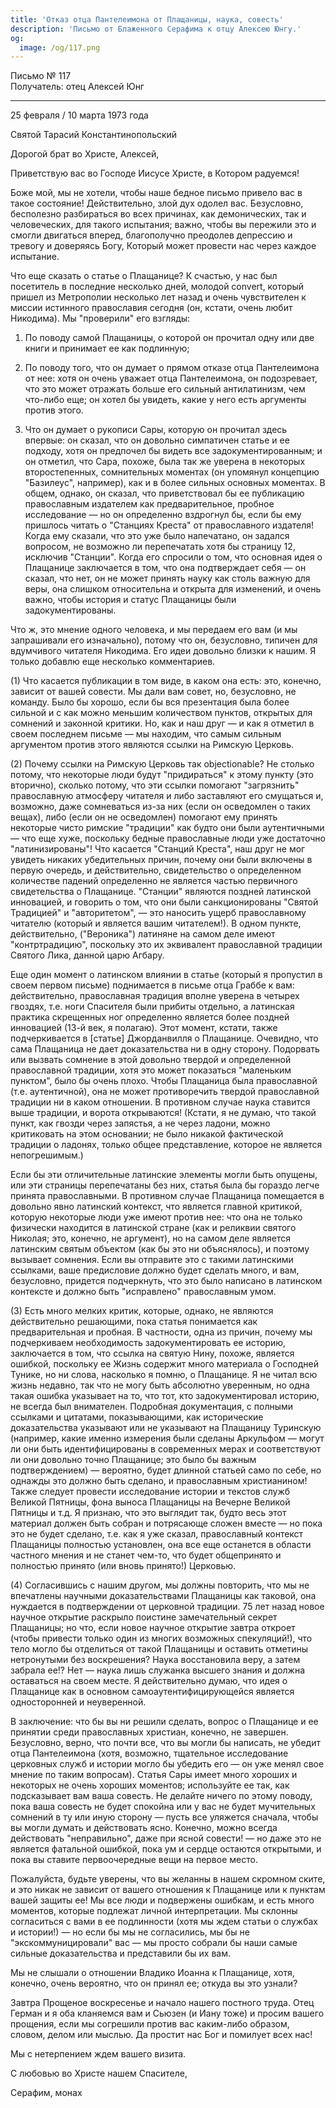 ```yaml
---
title: 'Отказ отца Пантелеимона от Плащаницы, наука, совесть'
description: 'Письмо от Блаженного Серафима к отцу Алексею Юнгу.'
og:
  image: /og/117.png
---
```


<div style={{textAlign:'right', fontFamily:'monospace'}}>Письмо № 117</div>
<div style={{textAlign:'left', fontFamily:'monospace'}}>Получатель: отец Алексей Юнг</div>

---

25 февраля / 10 марта 1973 года

Святой Тарасий Константинопольский

Дорогой брат во Христе, Алексей,

Приветствую вас во Господе Иисусе Христе, в Котором радуемся!

Боже мой, мы не хотели, чтобы наше бедное письмо привело вас в такое состояние! Действительно, злой дух одолел вас. Безусловно, бесполезно разбираться во всех причинах, как демонических, так и человеческих, для такого испытания; важно, чтобы вы пережили это и смогли двигаться вперед, благополучно преодолев депрессию и тревогу и доверяясь Богу, Который может провести нас через каждое испытание.

Что еще сказать о статье о Плащанице? К счастью, у нас был посетитель в последние несколько дней, молодой convert, который пришел из Метрополии несколько лет назад и очень чувствителен к миссии истинного православия сегодня (он, кстати, очень любит Никодима). Мы "проверили" его взгляды:

1. По поводу самой Плащаницы, о которой он прочитал одну или две книги и принимает ее как подлинную;

2. По поводу того, что он думает о прямом отказе отца Пантелеимона от нее: хотя он очень уважает отца Пантелеимона, он подозревает, что это может отражать больше его сильный антилатинизм, чем что-либо еще; он хотел бы увидеть, какие у него есть аргументы против этого.

3. Что он думает о рукописи Сары, которую он прочитал здесь впервые: он сказал, что он довольно симпатичен статье и ее подходу, хотя он предпочел бы видеть все задокументированным; и он отметил, что Сара, похоже, была так же уверена в некоторых второстепенных, сомнительных моментах (он упомянул концепцию "Базилеус", например), как и в более сильных основных моментах. В общем, однако, он сказал, что приветствовал бы ее публикацию православным издателем как предварительное, пробное исследование — но он определенно вздрогнул бы, если бы ему пришлось читать о "Станциях Креста" от православного издателя! Когда ему сказали, что это уже было напечатано, он задался вопросом, не возможно ли перепечатать хотя бы страницу 12, исключив "Станции". Когда его спросили о том, что основная идея о Плащанице заключается в том, что она подтверждает себя — он сказал, что нет, он не может принять науку как столь важную для веры, она слишком относительна и открыта для изменений, и очень важно, чтобы история и статус Плащаницы были задокументированы.

Что ж, это мнение одного человека, и мы передаем его вам (и мы запрашивали его изначально), потому что он, безусловно, типичен для вдумчивого читателя Никодима. Его идеи довольно близки к нашим. Я только добавлю еще несколько комментариев.

(1) Что касается публикации в том виде, в каком она есть: это, конечно, зависит от вашей совести. Мы дали вам совет, но, безусловно, не команду. Было бы хорошо, если бы вся презентация была более сильной и с как можно меньшим количеством пунктов, открытых для сомнений и законной критики. Но, как и наш друг — и как я отметил в своем последнем письме — мы находим, что самым сильным аргументом против этого являются ссылки на Римскую Церковь.

(2) Почему ссылки на Римскую Церковь так objectionable? Не столько потому, что некоторые люди будут "придираться" к этому пункту (это вторично), сколько потому, что эти ссылки помогают "загрязнить" православную атмосферу читателя и либо заставляют его смущаться и, возможно, даже сомневаться из-за них (если он осведомлен о таких вещах), либо (если он не осведомлен) помогают ему принять некоторые чисто римские "традиции" как будто они были аутентичными — что еще хуже, поскольку бедные православные люди уже достаточно "латинизированы"! Что касается "Станций Креста", наш друг не мог увидеть никаких убедительных причин, почему они были включены в первую очередь, и действительно, свидетельство о определенном количестве падений определенно не является частью первичного свидетельства о Плащанице. "Станции" являются поздней латинской инновацией, и говорить о том, что они были санкционированы "Святой Традицией" и "авторитетом", — это наносить ущерб православному читателю (который и является вашим читателем!). В одном пункте, действительно, ("Вероника") латиняне на самом деле имеют "контртрадицию", поскольку это их эквивалент православной традиции Святого Лика, данной царю Агбару.

Еще один момент о латинском влиянии в статье (который я пропустил в своем первом письме) поднимается в письме отца Граббе к вам: действительно, православная традиция вполне уверена в четырех гвоздях, т.е. ноги Спасителя были прибиты отдельно, а латинская практика скрещенных ног определенно является более поздней инновацией (13-й век, я полагаю). Этот момент, кстати, также подчеркивается в [статье] Джорданвилля о Плащанице. Очевидно, что сама Плащаница не дает доказательства ни в одну сторону. Подорвать или вызвать сомнение в этой довольно твердой и определенной православной традиции, хотя это может показаться "маленьким пунктом", было бы очень плохо. Чтобы Плащаница была православной (т.е. аутентичной), она не может противоречить твердой православной традиции ни в каком отношении. В противном случае наука ставится выше традиции, и ворота открываются! (Кстати, я не думаю, что такой пункт, как гвозди через запястья, а не через ладони, можно критиковать на этом основании; не было никакой фактической традиции о ладонях, только общее представление, которое не является непогрешимым.)

Если бы эти отличительные латинские элементы могли быть опущены, или эти страницы перепечатаны без них, статья была бы гораздо легче принята православными. В противном случае Плащаница помещается в довольно явно латинский контекст, что является главной критикой, которую некоторые люди уже имеют против нее: что она не только физически находится в латинской стране (как и реликвии святого Николая; это, конечно, не аргумент), но на самом деле является латинским святым объектом (как бы это ни объяснялось), и поэтому вызывает сомнения. Если вы отправите это с такими латинскими ссылками, ваше предисловие должно будет сделать много, и вам, безусловно, придется подчеркнуть, что это было написано в латинском контексте и должно быть "исправлено" православным умом.

(3) Есть много мелких критик, которые, однако, не являются действительно решающими, пока статья понимается как предварительная и пробная. В частности, одна из причин, почему мы подчеркиваем необходимость задокументировать ее историю, заключается в том, что ссылка на святую Нину, похоже, является ошибкой, поскольку ее Жизнь содержит много материала о Господней Тунике, но ни слова, насколько я помню, о Плащанице. Я не читал всю жизнь недавно, так что не могу быть абсолютно уверенным, но одна такая ошибка указывает на то, что тот, кто задокументировал историю, не всегда был внимателен. Подробная документация, с полными ссылками и цитатами, показывающими, как исторические доказательства указывают или не указывают на Плащаницу Туринскую (например, какие именно измерения были сделаны Аркульфом — могут ли они быть идентифицированы в современных мерах и соответствуют ли они довольно точно Плащанице; это было бы важным подтверждением) — вероятно, будет длинной статьей само по себе, но однажды это должно быть сделано, и православным христианином! Также следует провести исследование истории и текстов служб Великой Пятницы, фона выноса Плащаницы на Вечерне Великой Пятницы и т.д. Я признаю, что это выглядит так, будто весь этот материал должен быть собран и потрясающе сложен вместе — но пока это не будет сделано, т.е. как я уже сказал, православный контекст Плащаницы полностью установлен, она все еще останется в области частного мнения и не станет чем-то, что будет общепринято и полностью принято (или вновь принято!) Церковью.

(4) Согласившись с нашим другом, мы должны повторить, что мы не впечатлены научными доказательствами Плащаницы как таковой, она нуждается в подтверждении от церковной традиции. 75 лет назад новое научное открытие раскрыло поистине замечательный секрет Плащаницы; но что, если новое научное открытие завтра откроет (чтобы привести только один из многих возможных спекуляций!), что тело могло бы отделиться от такой Плащаницы и оставить отметины нетронутыми без воскрешения? Наука восстановила веру, а затем забрала ее!? Нет — наука лишь служанка высшего знания и должна оставаться на своем месте. Я действительно думаю, что идея о Плащанице как в основном самоаутентифицирующейся является односторонней и неуверенной.

В заключение: что бы вы ни решили сделать, вопрос о Плащанице и ее принятии среди православных христиан, конечно, не завершен. Безусловно, верно, что почти все, что вы могли бы написать, не убедит отца Пантелеимона (хотя, возможно, тщательное исследование церковных служб и истории могло бы убедить его — он уже менял свое мнение по таким вопросам). Статья Сары имеет много хороших и некоторых не очень хороших моментов; используйте ее так, как подсказывает вам ваша совесть. Не делайте ничего по этому поводу, пока ваша совесть не будет спокойна или у вас не будет мучительных сомнений в ту или иную сторону — пусть все уляжется сначала, чтобы вы могли думать и действовать ясно. Конечно, можно всегда действовать "неправильно", даже при ясной совести! — но даже это не является фатальной ошибкой, пока ум и сердце остаются открытыми, и пока вы ставите первоочередные вещи на первое место.

Пожалуйста, будьте уверены, что вы желанны в нашем скромном ските, и это никак не зависит от вашего отношения к Плащанице или к пунктам вашей защиты ее! Мы все люди и подвержены ошибкам, и есть много моментов, которые подлежат личной интерпретации. Мы склонны согласиться с вами в ее подлинности (хотя мы ждем статьи о службах и истории!) — но если бы мы не согласились, мы бы не "экскоммуницировали" вас — мы просто собрали бы наши самые сильные доказательства и представили бы их вам.

Мы не слышали о отношении Владико Иоанна к Плащанице, хотя, конечно, очень вероятно, что он принял ее; откуда вы это узнали?

Завтра Прощеное воскресенье и начало нашего постного труда. Отец Герман и я оба кланяемся вам и Сьюзен (и Иану тоже) и просим вашего прощения, если мы согрешили против вас каким-либо образом, словом, делом или мыслью. Да простит нас Бог и помилует всех нас!

Мы с нетерпением ждем вашего визита.

С любовью во Христе нашем Спасителе,

Серафим, монах
